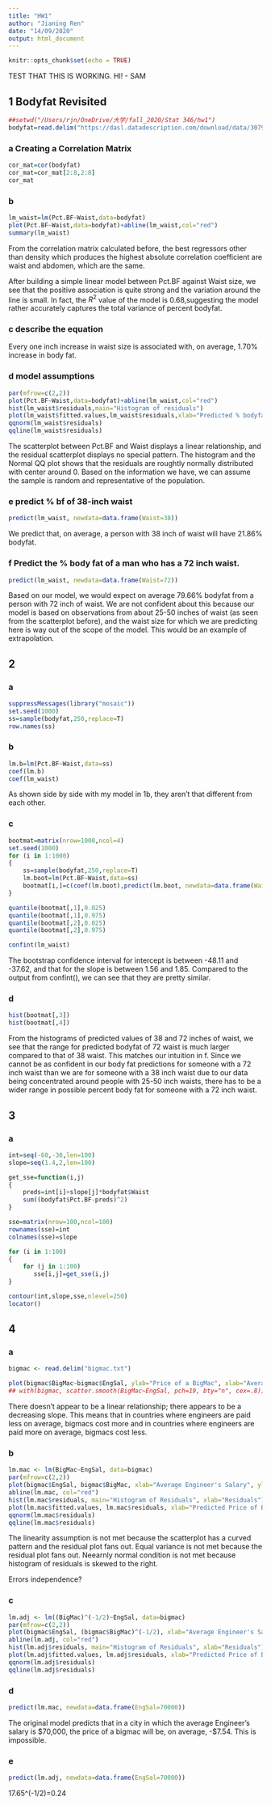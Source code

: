 ```yaml
---
title: "HW1"
author: "Jianing Ren"
date: "14/09/2020"
output: html_document
---
```


```r
knitr::opts_chunk$set(echo = TRUE)
```

TEST THAT THIS IS WORKING. HI! - SAM

## 1 Bodyfat Revisited

```r
##setwd("/Users/rjn/OneDrive/大学/fall_2020/Stat 346/hw1")
bodyfat=read.delim("https://dasl.datadescription.com/download/data/3079")
```

### a Creating a Correlation Matrix

```r
cor_mat=cor(bodyfat)
cor_mat=cor_mat[2:8,2:8]
cor_mat
```

### b

```r
lm_waist=lm(Pct.BF~Waist,data=bodyfat)
plot(Pct.BF~Waist,data=bodyfat)+abline(lm_waist,col="red")
summary(lm_waist)
```

From the correlation matrix calculated before, the best regressors other than density which produces the highest absolute correlation coefficient are waist and abdomen, which are the same. 

After building a simple linear model between Pct.BF against Waist size, we see that the positive association is quite strong and the variation around the line is small. In fact, the $R^2$ value of the model is 0.68,suggesting the model rather accurately captures the total variance of percent bodyfat. 

### c describe the equation

Every one inch increase in waist size is associated with, on average, 1.70% increase in body fat. 

### d model assumptions

```r
par(mfrow=c(2,2))
plot(Pct.BF~Waist,data=bodyfat)+abline(lm_waist,col="red")
hist(lm_waist$residuals,main="Histogram of residuals")
plot(lm_waist$fitted.values,lm_waist$residuals,xlab="Predicted % bodyfat",ylab="Residuals",mai="Residual Plot")
qqnorm(lm_waist$residuals)
qqline(lm_waist$residuals)
```

The scatterplot between Pct.BF and Waist displays a linear relationship, and the residual scatterplot displays no special pattern. The histogram and the Normal QQ plot shows that the residuals are roughtly normally distributed with center around 0. Based on the information we have, we can assume the sample is random and representative of the population. 

### e predict % bf of 38-inch waist

```r
predict(lm_waist, newdata=data.frame(Waist=38))
```

We predict that, on average, a person with 38 inch of waist will have 21.86% bodyfat. 

### f Predict the % body fat of a man who has a 72 inch waist.

```r
predict(lm_waist, newdata=data.frame(Waist=72))

```

Based on our model, we would expect on average 79.66% bodyfat from a person with 72 inch of waist. We are not confident about this because our model is based on observations from about 25-50 inches of waist (as seen from the scatterplot before), and the waist size for which we are predicting here is way out of the scope of the model. This would be an example of extrapolation. 

## 2
### a

```r
suppressMessages(library("mosaic"))
set.seed(1000)
ss=sample(bodyfat,250,replace=T)
row.names(ss)
```

### b
```r
lm.b=lm(Pct.BF~Waist,data=ss)
coef(lm.b)
coef(lm_waist)
```

As shown side by side with my model in 1b, they aren't that different from each other. 

### c
```r
bootmat=matrix(nrow=1000,ncol=4)
set.seed(1000)
for (i in 1:1000)
{
    ss=sample(bodyfat,250,replace=T)
    lm.boot=lm(Pct.BF~Waist,data=ss)
    bootmat[i,]=c(coef(lm.boot),predict(lm.boot, newdata=data.frame(Waist=38)),predict(lm.boot, newdata=data.frame(Waist=72)))
}
```

```r
quantile(bootmat[,1],0.025)
quantile(bootmat[,1],0.975)
quantile(bootmat[,2],0.025)
quantile(bootmat[,2],0.975)

confint(lm_waist)
```

The bootstrap confidence interval for intercept is between -48.11 and -37.62, and that for the slope is between 1.56 and 1.85. Compared to the output from confint(), we can see that they are pretty similar. 

### d
```r
hist(bootmat[,3])
hist(bootmat[,4])
```

From the histograms of predicted values of 38 and 72 inches of waist, we see that the range for predicted bodyfat of 72 waist is much larger compared to that of 38 waist. This matches our intuition in f. Since we cannot be as confident in our body fat predictions for someone with a 72 inch waist than we are for someone with a 38 inch waist due to our data being concentrated around people with 25-50 inch waists, there has to be a wider range in possible percent body fat for someone with a 72 inch waist.

## 3

### a
```r
int=seq(-60,-30,len=100)
slope=seq(1.4,2,len=100)

get_sse=function(i,j)
{
    preds=int[i]+slope[j]*bodyfat$Waist
    sum((bodyfat$Pct.BF-preds)^2)
}

sse=matrix(nrow=100,ncol=100)
rownames(sse)=int
colnames(sse)=slope

for (i in 1:100)
{
    for (j in 1:100)
       sse[i,j]=get_sse(i,j) 
}

contour(int,slope,sse,nlevel=250)
locator()
```

## 4

### a

```r
bigmac <- read.delim("bigmac.txt")
```

```r
plot(bigmac$BigMac~bigmac$EngSal, ylab="Price of a BigMac", xlab="Average Engineer's Salary")
## with(bigmac, scatter.smooth(BigMac~EngSal, pch=19, bty="n", cex=.8))
```

There doesn't appear to be a linear relationship; there appears to be a decreasing slope. This means that in countries where engineers are paid less on average, bigmacs cost more and in countries where engineers are paid more on average, bigmacs cost less.

### b
```r
lm.mac <- lm(BigMac~EngSal, data=bigmac)
par(mfrow=c(2,2))
plot(bigmac$EngSal, bigmac$BigMac, xlab="Average Engineer's Salary", ylab="Price of BigMac")
abline(lm.mac, col="red")
hist(lm.mac$residuals, main="Histogram of Residuals", xlab="Residuals")
plot(lm.mac$fitted.values, lm.mac$residuals, xlab="Predicted Price of BigMac", ylab="Residuals", main="Residual Plot")
qqnorm(lm.mac$residuals)
qqline(lm.mac$residuals)
```

The linearity assumption is not met because the scatterplot has a curved pattern and the residual plot fans out. Equal variance is not met because the residual plot fans out. Neearnly normal condition is not met because histogram of residuals is skewed to the right.

Errors independence?

### c
```r
lm.adj <- lm((BigMac)^(-1/2)~EngSal, data=bigmac)
par(mfrow=c(2,2))
plot(bigmac$EngSal, (bigmac$BigMac)^(-1/2), xlab="Average Engineer's Salary", ylab="Price of BigMac")
abline(lm.adj, col="red")
hist(lm.adj$residuals, main="Histogram of Residuals", xlab="Residuals")
plot(lm.adj$fitted.values, lm.adj$residuals, xlab="Predicted Price of BigMac", ylab="Residuals", main="Residual Plot")
qqnorm(lm.adj$residuals)
qqline(lm.adj$residuals)
```

### d

```r
predict(lm.mac, newdata=data.frame(EngSal=70000))
```

The original model predicts that in a city in which the average Engineer's salary is $70,000, the price of a bigmac will be, on average, -$7.54. This is impossible.

### e

```r
predict(lm.adj, newdata=data.frame(EngSal=70000))
```

17.65^(-1/2)=0.24